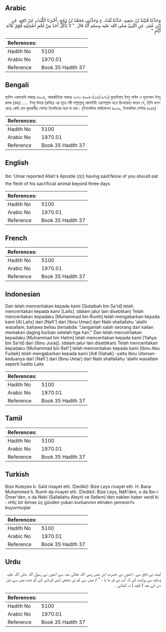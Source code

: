 ## Arabic


<div dir="rtl" lang="ar" style={{fontSize:'larger',backgroundColor:'#f8f9fa',padding:20}}>
وَحَدَّثَنَا قُتَيْبَةُ بْنُ سَعِيدٍ، حَدَّثَنَا لَيْثٌ، ح وَحَدَّثَنِي مُحَمَّدُ بْنُ رُمْحٍ، أَخْبَرَنَا اللَّيْثُ، عَنْ نَافِعٍ، عَنِ ابْنِ عُمَرَ، عَنِ النَّبِيِّ صلى الله عليه وسلم أَنَّهُ قَالَ ‏ "‏ لاَ يَأْكُلْ أَحَدٌ مِنْ لَحْمِ أُضْحِيَّتِهِ فَوْقَ ثَلاَثَةِ أَيَّامٍ ‏"‏ ‏.‏
</div>
<div style={{backgroundColor:'#f8f9fa',padding:20, marginBottom: 10}}><table> <thead> <tr> <th>References:</th> <th></th> </tr> </thead> <tbody><tr><td>Hadith No</td><td>5100</td></tr><tr><td>Arabic No</td><td>1970.01</td></tr><tr><td>Reference</td><td>Book 35 Hadith 37</td></tr></tbody></table></div>

## Bengali


<div dir="ltr" lang="bn" style={{fontSize:'larger',backgroundColor:'#f8f9fa',padding:20}}>
হাদিস একাডেমি নাম্বারঃ ৪৯৯৪, আন্তর্জাতিক নাম্বারঃ ১৯৭০ ৪৯৯৪-(২৬/১৯৭০) কুতাইবাহ ইবনু সাঈদ ও মুহাম্মাদ ইবনু রুমহ (রহঃ) ..... ইবনু উমার (রাযিঃ) এর সূত্রে নবী সাল্লাল্লাহু আলাইহি ওয়াসাল্লাম হতে রিওয়ায়াত করেন যে, তিনি বলেছেনঃ কেউ যেন কুরবানীর গোশত তিনদিনের পরে না খায়। (ইসলামিক ফাউন্ডেশন ৪৯৩৯, ইসলামিক সেন্টার ৪৯৪৪)
</div>
<div style={{backgroundColor:'#f8f9fa',padding:20, marginBottom: 10}}><table> <thead> <tr> <th>References:</th> <th></th> </tr> </thead> <tbody><tr><td>Hadith No</td><td>5100</td></tr><tr><td>Arabic No</td><td>1970.01</td></tr><tr><td>Reference</td><td>Book 35 Hadith 37</td></tr></tbody></table></div>

## English


<div dir="ltr" lang="en" style={{fontSize:'larger',backgroundColor:'#f8f9fa',padding:20}}>
Ibn 'Umar reported Allah's Apostle (ﷺ) having said:None of you should eat the flesh of his sacrificial animal beyond three days
</div>
<div style={{backgroundColor:'#f8f9fa',padding:20, marginBottom: 10}}><table> <thead> <tr> <th>References:</th> <th></th> </tr> </thead> <tbody><tr><td>Hadith No</td><td>5100</td></tr><tr><td>Arabic No</td><td>1970.01</td></tr><tr><td>Reference</td><td>Book 35 Hadith 37</td></tr></tbody></table></div>

## French


<div dir="ltr" lang="fr" style={{fontSize:'larger',backgroundColor:'#f8f9fa',padding:20}}>

</div>
<div style={{backgroundColor:'#f8f9fa',padding:20, marginBottom: 10}}><table> <thead> <tr> <th>References:</th> <th></th> </tr> </thead> <tbody><tr><td>Hadith No</td><td>5100</td></tr><tr><td>Arabic No</td><td>1970.01</td></tr><tr><td>Reference</td><td>Book 35 Hadith 37</td></tr></tbody></table></div>

## Indonesian


<div dir="ltr" lang="id" style={{fontSize:'larger',backgroundColor:'#f8f9fa',padding:20}}>
Dan telah menceritakan kepada kami [Qutaibah bin Sa'id] telah menceritakan kepada kami [Laits]. (dalam jalur lain disebtkan) Telah menceritakan kepadaku [Muhammad bin Rumh] telah mengabarkan kepada kami [Al Laits] dari [Nafi'] dari [Ibnu Umar] dari Nabi shallallahu 'alaihi wasallam, bahawa beliau bersabda: "Janganlah salah seorang dari kalian memakan daging kurban setelah tiga hari." Dan telah menceritakan kepadaku [Muhammad bin Hatim] telah menceritakan kepada kami [Yahya bin Sa'id] dari [Ibnu Juraij]. (dalam jalur lain disebtkan) Telah menceritakan kepadaku [Muhammad bin Rafi'] telah menceritakan kepada kami [Ibnu Abu Fudaik] telah mengabarkan kepada kami [Adl Dlahak] -yaitu Ibnu Utsman- keduanya dari [Nafi'] dari [Ibnu Umar] dari Nabi shallallahu 'alaihi wasallam seperti hadits Laits
</div>
<div style={{backgroundColor:'#f8f9fa',padding:20, marginBottom: 10}}><table> <thead> <tr> <th>References:</th> <th></th> </tr> </thead> <tbody><tr><td>Hadith No</td><td>5100</td></tr><tr><td>Arabic No</td><td>1970.01</td></tr><tr><td>Reference</td><td>Book 35 Hadith 37</td></tr></tbody></table></div>

## Tamil


<div dir="ltr" lang="ta" style={{fontSize:'larger',backgroundColor:'#f8f9fa',padding:20}}>

</div>
<div style={{backgroundColor:'#f8f9fa',padding:20, marginBottom: 10}}><table> <thead> <tr> <th>References:</th> <th></th> </tr> </thead> <tbody><tr><td>Hadith No</td><td>5100</td></tr><tr><td>Arabic No</td><td>1970.01</td></tr><tr><td>Reference</td><td>Book 35 Hadith 37</td></tr></tbody></table></div>

## Turkish


<div dir="ltr" lang="tr" style={{fontSize:'larger',backgroundColor:'#f8f9fa',padding:20}}>
Bize Kuteybe b. Saîd rivayet etti. (Dediki): Bize Leys rivayet etti. H. Bana Muhammed h. Rumh da rivayet etti. (Dediki): Bize Leys, Nâfi'den, o da İbn-i Ömer'den, o da Nebi (Sallallahu Aleyhi ve Sellem)'den naklen haber verdi ki : «Hiç bir kimse üç günden yukarı kurbanının etinden yemesin!» buyurmuşlar
</div>
<div style={{backgroundColor:'#f8f9fa',padding:20, marginBottom: 10}}><table> <thead> <tr> <th>References:</th> <th></th> </tr> </thead> <tbody><tr><td>Hadith No</td><td>5100</td></tr><tr><td>Arabic No</td><td>1970.01</td></tr><tr><td>Reference</td><td>Book 35 Hadith 37</td></tr></tbody></table></div>

## Urdu


<div dir="rtl" lang="ur" style={{fontSize:'larger',backgroundColor:'#f8f9fa',padding:20}}>
لیث نے نافع سے ، انھوں نے حضرت ابن عمر رضی اللہ تعالیٰ عنہ سے انھوں نے رسول اللہ صلی اللہ علیہ وسلم سے روایت کی کہ آپ نے فر ما یا : " تم میں سے کو ئی شخص اپنی قربانی کے گو شت میں سے تین دن کے بعد ( کچھ ) نہ کھائے ۔
</div>
<div style={{backgroundColor:'#f8f9fa',padding:20, marginBottom: 10}}><table> <thead> <tr> <th>References:</th> <th></th> </tr> </thead> <tbody><tr><td>Hadith No</td><td>5100</td></tr><tr><td>Arabic No</td><td>1970.01</td></tr><tr><td>Reference</td><td>Book 35 Hadith 37</td></tr></tbody></table></div>